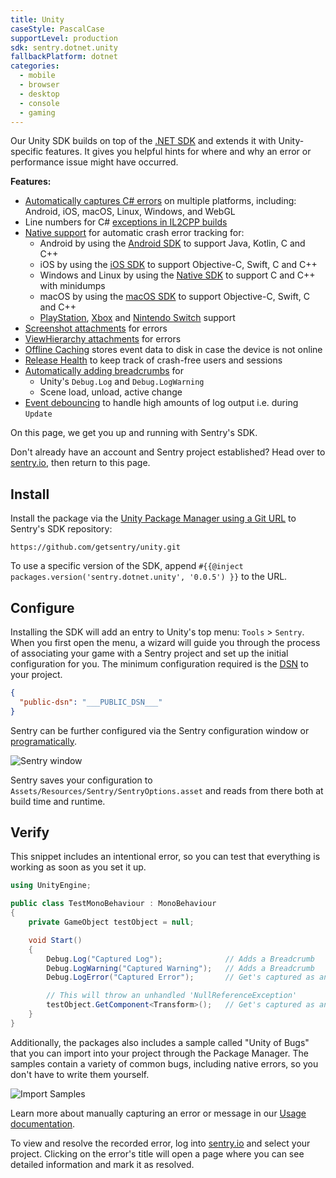 ```yaml
---
title: Unity
caseStyle: PascalCase
supportLevel: production
sdk: sentry.dotnet.unity
fallbackPlatform: dotnet
categories:
  - mobile
  - browser
  - desktop
  - console
  - gaming
---
```


Our Unity SDK builds on top of the [.NET SDK](/platforms/dotnet/) and extends it with Unity-specific features. It gives you helpful hints for where and why an error or performance issue might have occurred.

**Features:**

- [Automatically captures C# errors](/platforms/unity/usage/automatic-error-capture/) on multiple platforms, including: Android, iOS, macOS, Linux, Windows, and WebGL
- Line numbers for C# [exceptions in IL2CPP builds](/platforms/unity/configuration/il2cpp/)
- [Native support](/platforms/unity/native-support/) for automatic crash error tracking for:
  - Android by using the [Android SDK](/platforms/android/) to support Java, Kotlin, C and C++
  - iOS by using the [iOS SDK](/platforms/apple/guides/ios/) to support Objective-C, Swift, C and C++
  - Windows and Linux by using the [Native SDK](/platforms/native/) to support C and C++ with minidumps
  - macOS by using the [macOS SDK](/platforms/apple/guides/macos/) to support Objective-C, Swift, C and C++
  - [PlayStation](/platforms/playstation/), [Xbox](/platforms/xbox/) and [Nintendo Switch](/platforms/nintendo-switch/) support
- [Screenshot attachments](/platforms/unity/enriching-events/screenshots/) for errors
- [ViewHierarchy attachments](/platforms/unity/enriching-events/view-hierarchy/) for errors
- [Offline Caching](/platforms/unity/configuration/options/#CacheDirectoryPath) stores event data to disk in case the device is not online
- [Release Health](/platforms/unity/configuration/releases/) to keep track of crash-free users and sessions
- [Automatically adding breadcrumbs](/platforms/unity/enriching-events/breadcrumbs/#automatic-breadcrumbs) for
  - Unity's `Debug.Log` and `Debug.LogWarning`
  - Scene load, unload, active change
- [Event debouncing](/platforms/unity/configuration/event-debouncing/) to handle high amounts of log output i.e. during `Update`


On this page, we get you up and running with Sentry's SDK.

Don't already have an account and Sentry project established? Head over to [sentry.io](https://sentry.io/signup/), then return to this page.

## Install

Install the package via the [Unity Package Manager using a Git URL](https://docs.unity3d.com/Manual/upm-ui-giturl.html) to Sentry's SDK repository:

```
https://github.com/getsentry/unity.git
```

To use a specific version of the SDK, append `#{{@inject packages.version('sentry.dotnet.unity', '0.0.5') }}` to the URL.

## Configure

Installing the SDK will add an entry to Unity's top menu: `Tools` > `Sentry`. When you first open the menu, a wizard will guide you through the process of associating your game with a Sentry project and set up the initial configuration for you. The minimum configuration required is the [DSN](/product/sentry-basics/dsn-explainer/) to your project.

```json {tabTitle: Public DSN}
{
  "public-dsn": "___PUBLIC_DSN___"
}
```

Sentry can be further configured via the Sentry configuration window or [programatically](/platforms/unity/configuration/options/).

![Sentry window](./img/unity-sentry-window.png)

Sentry saves your configuration to `Assets/Resources/Sentry/SentryOptions.asset` and reads from there both at build time and runtime.

## Verify

This snippet includes an intentional error, so you can test that everything is working as soon as you set it up.

```csharp
using UnityEngine;

public class TestMonoBehaviour : MonoBehaviour
{
    private GameObject testObject = null;

    void Start()
    {
        Debug.Log("Captured Log");              // Adds a Breadcrumb
        Debug.LogWarning("Captured Warning");   // Adds a Breadcrumb
        Debug.LogError("Captured Error");       // Get's captured as an Error by default

        // This will throw an unhandled 'NullReferenceException'
        testObject.GetComponent<Transform>();   // Get's captured as an Error
    }
}
```

Additionally, the packages also includes a sample called "Unity of Bugs" that you can import into your project through the Package Manager. The samples contain a variety of common bugs, including native errors, so you don't have to write them yourself.

![Import Samples](./img/unity-package-samples.png)


<Alert>

Learn more about manually capturing an error or message in our [Usage documentation](/platforms/unity/usage/).

</Alert>

To view and resolve the recorded error, log into [sentry.io](https://sentry.io) and select your project. Clicking on the error's title will open a page where you can see detailed information and mark it as resolved.
